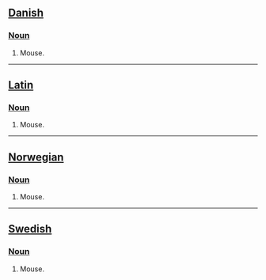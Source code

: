 ==[[Danish]]==

===[[Noun]]===
# Mouse.

----
==[[Latin]]==

===[[Noun]]===
# Mouse.

----
==[[Norwegian]]==

===[[Noun]]===
# Mouse.

----
==[[Swedish]]==

===[[Noun]]===
# Mouse.